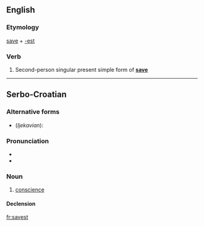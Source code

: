 ==English==

===Etymology===
[[save]] + [[-est]]

===Verb===
{{infl|en|verb form}}

# {{archaic}} Second-person singular present simple form of '''[[save]]'''

----

==Serbo-Croatian==

===Alternative forms===
* (''Ijekavian''): {{l|sh|savjest|sávjest}}

===Pronunciation===
* {{IPA|/sǎːʋest/|lang=sh}}
* {{hyphenation|sa|vest}}

===Noun===
{{sh-noun|g=f|head=sávest|r|савест|са́вест}}

# [[conscience]]

====Declension====
{{sh-decl-noun
|savest|savesti
|savesti|savesti
|savesti|savestima
|savest|savesti
|savesti|savesti
|savesti|savestima
|savešću / savesti|savestima
}}

[[fr:savest]]